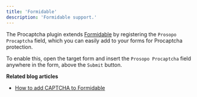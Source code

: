 ```yaml
---
title: 'Formidable'
description: 'Formidable support.'
---
```


The Procaptcha plugin extends [Formidable](https://wordpress.org/plugins/formidable/) by registering the `Prosopo Procaptcha` field, which you can easily add to your forms for Procaptcha protection.

To enable this, open the target form and insert the `Prosopo Procaptcha` field anywhere in the form, above the `Submit` button.

**Related blog articles**

* [How to add CAPTCHA to Formidable](https://prosopo.io/wordpress/how-to-add-captcha-to-formidable-forms/)
